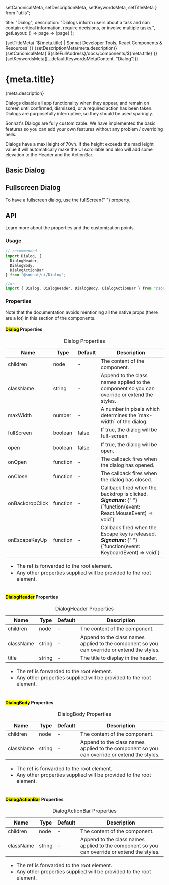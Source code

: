   setCanonicalMeta,
  setDescriptionMeta,
  setKeywordsMeta,
  setTitleMeta
} from "utils";

  title: "Dialog",
  description:
    "Dialogs inform users about a task and can contain critical information, require decisions, or involve multiple tasks.",
  getLayout: () => page => <WithSidebar>{page}</WithSidebar>
};

<Head>
  {setTitleMeta(
    `${meta.title} | Sonnat Developer Tools, React Components & Resources`
  )}
  {setDescriptionMeta(meta.description)}
  {setCanonicalMeta(`${siteFullAddress}/docs/components/${meta.title}`)}
  {setKeywordsMeta([...defaultKeywordsMetaContent, "Dialog"])}
</Head>

<h1>
  <span>{meta.title}</span>
  <AnchorButton anchorId="overview" />
  <PageEditButton href={`pages/docs/components/${meta.title}.mdx`} />
</h1>

<p>{meta.description}</p>

<p>
  Dialogs disable all app functionality when they appear, and remain on screen
  until confirmed, dismissed, or a required action has been taken.
  <br />
  Dialogs are purposefully interruptive, so they should be used sparingly.
</p>

<p>
  Sonnat's Dialogs are fully customizable. We have implemented the basic
  features so you can add your own features without any problem / overriding
  hells.
</p>

<p>
  Dialogs have a maxHeight of <inlineCode>70vh</inlineCode>. If the height
  exceeds the maxHeight value it will automatically make the UI scrollable and
  also will add some elevation to the Header and the ActionBar.
</p>

<h2>
  <span>Basic Dialog</span>
  <AnchorButton anchorId="basic-dialog" />
</h2>

<BasicDialogDemo />

<h2>
  <span>Fullscreen Dialog</span>
  <AnchorButton anchorId="fullscreen-dialog" />
</h2>

<p>
  To have a fullscreen dialog, use the <inlineCode>fullScreen</inlineCode>{" "}
  property.
</p>

<FullScreenDialogDemo />

<h2>
  <span>API</span>
  <AnchorButton anchorId="api" />
</h2>

<p>Learn more about the properties and the customization points.</p>

<h3>
  <span>Usage</span>
  <AnchorButton anchorId="usage" />
</h3>

```typescript
// recommended
import Dialog, {
  DialogHeader,
  DialogBody,
  DialogActionBar
} from "@sonnat/ui/Dialog";

//or
import { Dialog, DialogHeader, DialogBody, DialogActionBar } from "@sonnat/ui";
```

<h3>
  <span>Properties</span>
  <AnchorButton anchorId="properties" />
</h3>

<p>
  Note that the documentation avoids mentioning all the native props (there are
  a lot) in this section of the components.
</p>

<h4>
  <span>
    <mark>Dialog</mark> Properties
  </span>
  <AnchorButton anchorId="parent-properties" />
</h4>

<table cols={4}>
  <caption>Dialog Properties</caption>
  <thead>
    <tr>
      <th>Name</th>
      <th>Type</th>
      <th>Default</th>
      <th>Description</th>
    </tr>
  </thead>
  <tbody>
    <tr>
      <td>children</td>
      <td>node</td>
      <td>-</td>
      <td>The content of the component.</td>
    </tr>
    <tr>
      <td>className</td>
      <td>string</td>
      <td>-</td>
      <td>
        Append to the class names applied to the component so you can override
        or extend the styles.
      </td>
    </tr>
    <tr>
      <td>maxWidth</td>
      <td>number</td>
      <td>-</td>
      <td>
        A number in pixels which determines the `max-width` of the dialog.
      </td>
    </tr>
    <tr>
      <td>fullScreen</td>
      <td>boolean</td>
      <td>false</td>
      <td>
        If <inlineCode>true</inlineCode>, the dialog will be full-screen.
      </td>
    </tr>
    <tr>
      <td>open</td>
      <td>boolean</td>
      <td>false</td>
      <td>
        If <inlineCode>true</inlineCode>, the dialog will be open.
      </td>
    </tr>
    <tr>
      <td>onOpen</td>
      <td>function</td>
      <td>-</td>
      <td>The callback fires when the dialog has opened.</td>
    </tr>
    <tr>
      <td>onClose</td>
      <td>function</td>
      <td>-</td>
      <td>The callback fires when the dialog has closed.</td>
    </tr>
    <tr>
      <td>onBackdropClick</td>
      <td>function</td>
      <td>-</td>
      <td>
        Callback fired when the backdrop is clicked.
        <br />
        <em>
          <strong>Signature:</strong>
        </em>{" "}
        <inlineCode>
          {`function(event: React.MouseEvent<HTMLDivElement, MouseEvent>) => void`}
        </inlineCode>
      </td>
    </tr>
    <tr>
      <td>onEscapeKeyUp</td>
      <td>function</td>
      <td>-</td>
      <td>
        Callback fired when the <inlineCode>Escape</inlineCode> key is released.
        <br />
        <em>
          <strong>Signature:</strong>
        </em>{" "}
        <inlineCode>{`function(event: KeyboardEvent) => void`}</inlineCode>
      </td>
    </tr>
  </tbody>
  <tfoot>
    <tr>
      <td colSpan="4">
        <ul>
          <li>
            The <inlineCode>ref</inlineCode> is forwarded to the root element.
          </li>
          <li>
            Any other properties supplied will be provided to the root element.
          </li>
        </ul>
      </td>
    </tr>
  </tfoot>
</table>

<h4>
  <span>
    <mark>DialogHeader</mark> Properties
  </span>
  <AnchorButton anchorId="dialog-header-properties" />
</h4>

<table cols={4}>
  <caption>DialogHeader Properties</caption>
  <thead>
    <tr>
      <th>Name</th>
      <th>Type</th>
      <th>Default</th>
      <th>Description</th>
    </tr>
  </thead>
  <tbody>
    <tr>
      <td>children</td>
      <td>node</td>
      <td>-</td>
      <td>The content of the component.</td>
    </tr>
    <tr>
      <td>className</td>
      <td>string</td>
      <td>-</td>
      <td>
        Append to the class names applied to the component so you can override
        or extend the styles.
      </td>
    </tr>
    <tr>
      <td>title</td>
      <td>string</td>
      <td>-</td>
      <td>The title to display in the header.</td>
    </tr>
  </tbody>
  <tfoot>
    <tr>
      <td colSpan="4">
        <ul>
          <li>
            The <inlineCode>ref</inlineCode> is forwarded to the root element.
          </li>
          <li>
            Any other properties supplied will be provided to the root element.
          </li>
        </ul>
      </td>
    </tr>
  </tfoot>
</table>

<h4>
  <span>
    <mark>DialogBody</mark> Properties
  </span>
  <AnchorButton anchorId="dialog-body-properties" />
</h4>

<table cols={4}>
  <caption>DialogBody Properties</caption>
  <thead>
    <tr>
      <th>Name</th>
      <th>Type</th>
      <th>Default</th>
      <th>Description</th>
    </tr>
  </thead>
  <tbody>
    <tr>
      <td>children</td>
      <td>node</td>
      <td>-</td>
      <td>The content of the component.</td>
    </tr>
    <tr>
      <td>className</td>
      <td>string</td>
      <td>-</td>
      <td>
        Append to the class names applied to the component so you can override
        or extend the styles.
      </td>
    </tr>
  </tbody>
  <tfoot>
    <tr>
      <td colSpan="4">
        <ul>
          <li>
            The <inlineCode>ref</inlineCode> is forwarded to the root element.
          </li>
          <li>
            Any other properties supplied will be provided to the root element.
          </li>
        </ul>
      </td>
    </tr>
  </tfoot>
</table>

<h4>
  <span>
    <mark>DialogActionBar</mark> Properties
  </span>
  <AnchorButton anchorId="dialog-actionbar-properties" />
</h4>

<table cols={4}>
  <caption>DialogActionBar Properties</caption>
  <thead>
    <tr>
      <th>Name</th>
      <th>Type</th>
      <th>Default</th>
      <th>Description</th>
    </tr>
  </thead>
  <tbody>
    <tr>
      <td>children</td>
      <td>node</td>
      <td>-</td>
      <td>The content of the component.</td>
    </tr>
    <tr>
      <td>className</td>
      <td>string</td>
      <td>-</td>
      <td>
        Append to the class names applied to the component so you can override
        or extend the styles.
      </td>
    </tr>
  </tbody>
  <tfoot>
    <tr>
      <td colSpan="4">
        <ul>
          <li>
            The <inlineCode>ref</inlineCode> is forwarded to the root element.
          </li>
          <li>
            Any other properties supplied will be provided to the root element.
          </li>
        </ul>
      </td>
    </tr>
  </tfoot>
</table>
